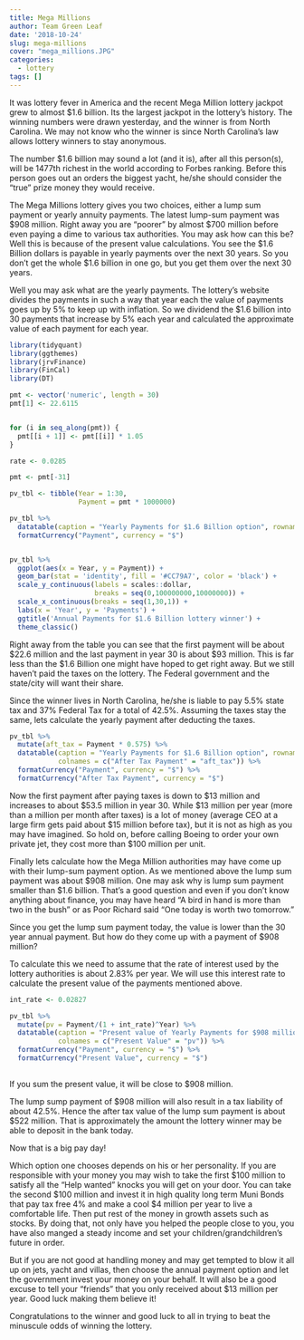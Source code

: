 ```yaml
---
title: Mega Millions
author: Team Green Leaf
date: '2018-10-24'
slug: mega-millions
cover: "mega_millions.JPG"
categories:
  - lottery
tags: []
---
```


It was lottery fever in America and the recent Mega Million lottery jackpot grew to almost \$1.6 billion. Its the largest jackpot in the lottery's history. The winning numbers were drawn yesterday, and the winner is from North Carolina. We may not know who the winner is since North Carolina's law allows lottery winners to stay anonymous.

The number \$1.6 billion may sound a lot (and it is), after all this person(s), will be 1477th richest in the world according to Forbes ranking. Before this person goes out an orders the biggest yacht, he/she should consider the "true" prize money they would receive.

The Mega Millions lottery gives you two choices, either a lump sum payment or yearly annuity payments. The latest lump-sum payment was \$908 million. Right away you are "poorer" by almost \$700 million before even paying a dime to various tax authorities. You may ask how can this be? Well this is because of the present value calculations. You see the \$1.6 Billion dollars is payable in yearly payments over the next 30 years. So you don't get the whole \$1.6 billion in one go, but you get them over the next 30 years. 

Well you may ask what are the yearly payments. The lottery's website divides the payments in such a way that year each the value of payments goes up by 5% to keep up with inflation. So we dividend the \$1.6 billion into 30 payments that increase by 5% each year and calculated the approximate value of each payment for each year.

```r

library(tidyquant)
library(ggthemes)
library(jrvFinance)
library(FinCal)
library(DT)

```

```r

pmt <- vector('numeric', length = 30)
pmt[1] <- 22.6115


for (i in seq_along(pmt)) {
  pmt[[i + 1]] <- pmt[[i]] * 1.05
}

rate <- 0.0285

pmt <- pmt[-31]

pv_tbl <- tibble(Year = 1:30,
                 Payment = pmt * 1000000)

pv_tbl %>%
  datatable(caption = "Yearly Payments for $1.6 Billion option", rownames = FALSE) %>%
  formatCurrency("Payment", currency = "$")



```

```r

pv_tbl %>%
  ggplot(aes(x = Year, y = Payment)) +
  geom_bar(stat = 'identity', fill = '#CC79A7', color = 'black') +
  scale_y_continuous(labels = scales::dollar,
                     breaks = seq(0,100000000,10000000)) +
  scale_x_continuous(breaks = seq(1,30,1)) +
  labs(x = 'Year', y = 'Payments') +
  ggtitle('Annual Payments for $1.6 Billion lottery winner') +
  theme_classic()

```



Right away from the table you can see that the first payment will be about \$22.6 million and the last payment in year 30 is about \$93 million. This is far less than the \$1.6 Billion one might have hoped to get right away. But we still haven't paid the taxes on the lottery. The Federal government and the state/city will want their share. 

Since the winner lives in North Carolina, he/she is liable to pay 5.5% state tax and 37% Federal Tax for a total of 42.5%. Assuming the taxes stay the same, lets calculate the yearly payment after deducting the taxes.


```r

pv_tbl %>%
  mutate(aft_tax = Payment * 0.575) %>%
  datatable(caption = "Yearly Payments for $1.6 Billion option", rownames = FALSE,
            colnames = c("After Tax Payment" = "aft_tax")) %>%
  formatCurrency("Payment", currency = "$") %>%
  formatCurrency("After Tax Payment", currency = "$")

```

Now the first payment after paying taxes is down to \$13 million and increases to about \$53.5 million in year 30. While \$13 million per year (more than a million per month after taxes) is a lot of money (average CEO at a large firm gets paid about \$15 million before tax), but it is not as high as you may have imagined. So hold on, before calling Boeing to order your own private jet, they cost more than \$100 million per unit.

Finally lets calculate how the Mega Million authorities may have come up with their lump-sum payment option. As we mentioned above the lump sum payment was about \$908 million. One may ask why is lump sum payment smaller than \$1.6 billion. That's a good question and even if you don't know anything about finance, you may have heard "A bird in hand is more than two in the bush" or as Poor Richard said "One today is worth two tomorrow."

Since you get the lump sum payment today, the value is lower than the 30 year annual payment. But how do they come up with a payment of \$908 million?

To calculate this we need to assume that the rate of interest used by the lottery authorities is about 2.83% per year. We will use this interest rate to calculate the present value of the payments mentioned above.

```r

int_rate <- 0.02827

pv_tbl %>%
  mutate(pv = Payment/(1 + int_rate)^Year) %>%
  datatable(caption = "Present value of Yearly Payments for $908 million lump sum option", rownames = FALSE,
            colnames = c("Present Value" = "pv")) %>%
  formatCurrency("Payment", currency = "$") %>%
  formatCurrency("Present Value", currency = "$")
  

```

If you sum the present value, it will be close to \$908 million. 

The lump sump payment of \$908 million will also result in a tax liability of about 42.5%. Hence the after tax value of the lump sum payment is about \$522 million. That is approximately the amount the lottery winner may be able to deposit in the bank today.

Now that is a big pay day!

Which option one chooses depends on his or her personality. If you are responsible with your money you may wish to take the first \$100 million to satisfy all the "Help wanted" knocks you will get on your door. You can take the second \$100 million and invest it in high quality long term Muni Bonds that pay tax free 4% and make a cool \$4 million per year to live a comfortable life. Then put rest of the money in growth assets such as stocks. By doing that, not only have you helped the people close to you, you have also manged a steady income and set your children/grandchildren's future in order.

But if you are not good at handling money and may get tempted to blow it all up on jets, yacht and villas, then choose the annual payment option and let the government invest your money on your behalf. It will also be a good excuse to tell your "friends" that you only received about \$13 million per year. Good luck making them believe it!

Congratulations to the winner and good luck to all in trying to beat the minuscule odds of winning the lottery.

